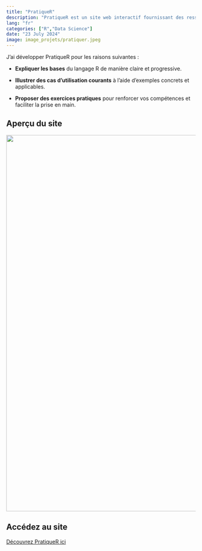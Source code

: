 ```yaml
---
title: "PratiqueR"
description: "PratiqueR est un site web interactif fournissant des ressources éducatives et des exercices pratiques pour faciliter l'apprentissage du langage R."
lang: "fr"
categories: ["R","Data Science"]
date: "23 July 2024"
image: image_projets/pratiquer.jpeg
---
```


J'ai développer PratiqueR pour les raisons suivantes :\

- **Expliquer les bases** du langage R de manière claire et progressive.\

- **Illustrer des cas d'utilisation courants** à l'aide d'exemples concrets et applicables.\

- **Proposer des exercices pratiques** pour renforcer vos compétences et faciliter la prise en main.

## Aperçu du site

<a href="https://rachidsahli.quarto.pub/test/"> ![](image_projets/capture_pratique_r.png){#image-pratiquer fig-align="center" width="1000"} </a>

## Accédez au site

[Découvrez PratiqueR ici](https://rachidsahli.quarto.pub/test/)
